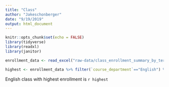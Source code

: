 ```yaml
---
title: "Class"
author: "Jakeschonberger"
date: "9/19/2019"
output: html_document
---
```


```r
knitr::opts_chunk$set(echo = FALSE)
library(tidyverse)
library(readxl)
library(janitor)
```


```r

enrollment_data <- read_excel("raw-data/class_enrollment_summary_by_term_9.19.19.xlsx", skip = 3) %>% clean_names()

highest <- enrollment_data %>% filter(`course_department`=="English") %>% arrange(desc(total)) %>% select('course_name', 'course_title') %>% head(1)

```

English class with highest enrollment is `r highest`